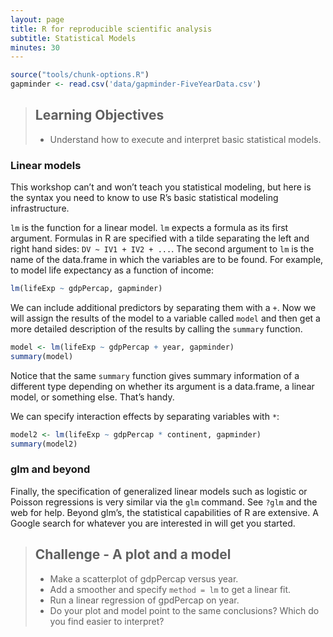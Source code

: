 ```yaml
---
layout: page
title: R for reproducible scientific analysis
subtitle: Statistical Models
minutes: 30
---
```


```r
source("tools/chunk-options.R")
gapminder <- read.csv('data/gapminder-FiveYearData.csv')
```

> ## Learning Objectives {.objectives}
>
> * Understand how to execute and interpret basic statistical models. 
> 

### Linear models

This workshop can't and won't teach you statistical modeling, but here is the syntax you need to know to use R's basic statistical modeling infrastructure.

`lm` is the function for a linear model. `lm` expects a formula as its first argument. Formulas in R are specified with a tilde separating the left and right hand sides: `DV ~ IV1 + IV2 + ...`. The second argument to `lm` is the name of the data.frame in which the variables are to be found. For example, to model life expectancy as a function of income:

```r
lm(lifeExp ~ gdpPercap, gapminder)
```

We can include additional predictors by separating them with a `+`. Now we will assign the results of the model to a variable called `model` and then get a more detailed description of the results by calling the `summary` function.

```r
model <- lm(lifeExp ~ gdpPercap + year, gapminder)
summary(model)
```

Notice that the same `summary` function gives summary information of a different type depending on whether its argument is a data.frame, a linear model, or something else. That's handy.

We can specify interaction effects by separating variables with `*`:

```r
model2 <- lm(lifeExp ~ gdpPercap * continent, gapminder)
summary(model2)
```

### glm and beyond

Finally, the specification of generalized linear models such as logistic or Poisson regressions is very similar via the `glm` command. See `?glm` and the web for help. Beyond glm's, the statistical capabilities of R are extensive. A Google search for whatever you are interested in will get you started.



> ## Challenge - A plot and a model {.challenge}
>
> - Make a scatterplot of gdpPercap versus year.
> - Add a smoother and specify `method = lm` to get a linear fit.
> - Run a linear regression of gpdPercap on year.
> - Do your plot and model point to the same conclusions? Which do you find easier to interpret?
>